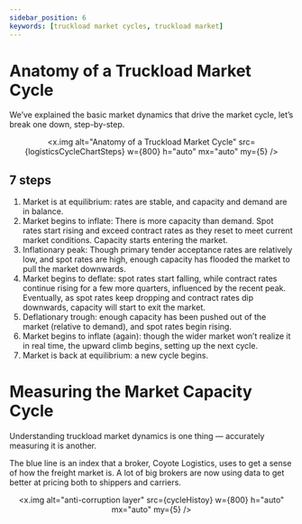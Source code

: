 ```yaml
---
sidebar_position: 6
keywords: [truckload market cycles, truckload market]
---
```



# Anatomy of a Truckload Market Cycle

We’ve explained the basic market dynamics that drive the market cycle, let’s break one down, step-by-step.

<div align="center">

<x.img
  alt="Anatomy of a Truckload Market Cycle"
  src={logisticsCycleChartSteps}
  w={800}
  h="auto"
  mx="auto"
  my={5}
/>
</div>

## 7 steps

1. Market is at equilibrium: rates are stable, and capacity and demand are in balance.
2. Market begins to inflate: There is more capacity than demand. Spot rates start rising and exceed contract rates as they reset to meet current market conditions. Capacity starts entering the market.
3. Inflationary peak: Though primary tender acceptance rates are relatively low, and spot rates are high, enough capacity has flooded the market to pull the market downwards.
4. Market begins to deflate: spot rates start falling, while contract rates continue rising for a few more quarters, influenced by the recent peak. Eventually, as spot rates keep dropping and contract rates dip downwards, capacity will start to exit the market.
5. Deflationary trough: enough capacity has been pushed out of the market (relative to demand), and spot rates begin rising.
6. Market begins to inflate (again): though the wider market won’t realize it in real time, the upward climb begins, setting up the next cycle.
7. Market is back at equilibrium: a new cycle begins.

# Measuring the Market Capacity Cycle

Understanding truckload market dynamics is one thing — accurately measuring it is another.

The blue line is an index that a broker, Coyote Logistics, uses to get a sense of how the freight market is. A lot of big brokers are now using data to get better at pricing both to shippers and carriers.

<div align="center">

<x.img
  alt="anti-corruption layer"
  src={cycleHistoy}
  w={800}
  h="auto"
  mx="auto"
  my={5}
/>
</div>
